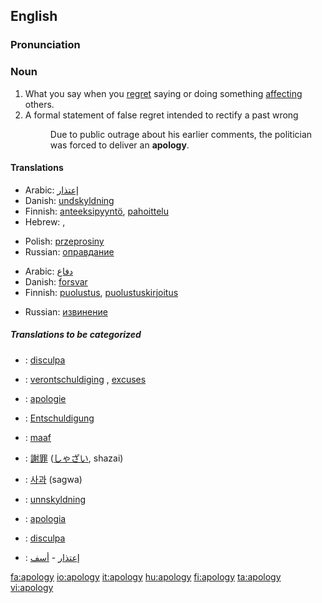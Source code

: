 ==English==
===Pronunciation===
{{IPA|/əˈpɒl.ə.dʒɪ/}}
===Noun===
{{wikipedia}}
{{en-noun-reg-y|apolog|y}}
# What you say when you [[regret]] saying or doing something [[affect]]ing others.
# A formal statement of false regret intended to rectify a past wrong
#: Due to public outrage about his earlier comments, the politician was forced to deliver an '''apology'''.

====Translations====
{{trans-top|What you say when you regret saying or doing something affecting others}}
*Arabic: [[إعتذار]]
*Danish: [[undskyldning]] {{c}}
*Finnish: [[anteeksipyyntö]], [[pahoittelu]]
*Hebrew: {{he-translation|התנצלות|hitnatzlút}} {{f}}, {{he-translation|סליחה|slikhá}} {{f}}
{{trans-mid}}
*Polish: [[przeprosiny]] {{n}}
*Russian: [[оправдание]]
{{trans-bottom}}

{{trans-top|A formal justification, defence}}
*Arabic: [[دفاع]]
*Danish: [[forsvar]] {{n}}
*Finnish: [[puolustus]], [[puolustuskirjoitus]]
{{trans-mid}}
*Russian: [[извинение]]
{{trans-bottom}}

=====Translations to be categorized=====
{{checktrans}}
{{top}}
*{{ttbc|Catalan}}: [[disculpa]] {{f}}
*{{ttbc|Dutch}}: [[verontschuldiging]] {{f}}, [[excuses]] {{n}} {{p}}
*{{ttbc|French}}: [[apologie]]
*{{ttbc|German}}: [[Entschuldigung]] {{f}}
*{{ttbc|Indonesian}}: [[maaf]]
{{mid}}
*{{ttbc|Japanese}}: [[謝罪]] ([[しゃざい]], shazai)
*{{ttbc|Korean}}: [[사과]] (sagwa)
*{{ttbc|Norwegian}}: [[unnskyldning]]
*{{ttbc|Portuguese}}: [[apologia]]
*{{ttbc|Spanish}}: [[disculpa]] {{f}}
*{{ttbc|Arabic}}: [[إعتذار]] - [[أسف]]
{{bottom}}

[[fa:apology]]
[[io:apology]]
[[it:apology]]
[[hu:apology]]
[[fi:apology]]
[[ta:apology]]
[[vi:apology]]